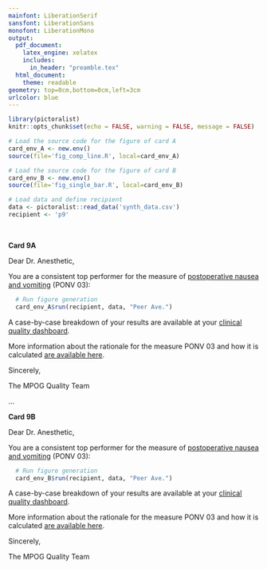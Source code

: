 ```yaml
---
mainfont: LiberationSerif
sansfont: LiberationSans
monofont: LiberationMono
output: 
  pdf_document:
    latex_engine: xelatex
    includes:
      in_header: "preamble.tex"
  html_document:
    theme: readable
geometry: top=0cm,bottom=0cm,left=3cm
urlcolor: blue
---
```


```r
library(pictoralist)
knitr::opts_chunk$set(echo = FALSE, warning = FALSE, message = FALSE)

# Load the source code for the figure of card A
card_env_A <- new.env()
source(file='fig_comp_line.R', local=card_env_A)

# Load the source code for the figure of card B
card_env_B <- new.env()
source(file='fig_single_bar.R', local=card_env_B)

# Load data and define recipient
data <- pictoralist::read_data('synth_data.csv')
recipient <- 'p9'
```

<!-- CARD 9A -->
\vspace{2.0cm}\ 

**Card 9A**

Dear Dr. Anesthetic,

You are a consistent top performer for the measure of [postoperative nausea and vomiting](https://mpog.org/files/quality/measures/ponv-03_spec.pdf) (PONV 03):

```r
  # Run figure generation
  card_env_A$run(recipient, data, "Peer Ave.")
```


A case-by-case breakdown of your results are available at your [clinical quality dashboard](https://www.aspirecqi.org/HIEBus/identityserver/local/login?signInId=2b0fc382a1904b699377c926723c9eb4).

More information about the rationale for the measure PONV 03 and how it is calculated [are available here](https://spec.mpog.org/Spec/Public/33).

Sincerely,

The MPOG Quality Team
  
\vspace{2.5cm} 
...
\vspace{1.0cm} 

<!-- CARD 9B -->
**Card 9B**

Dear Dr. Anesthetic,

You are a consistent top performer for the measure of [postoperative nausea and vomiting](https://mpog.org/files/quality/measures/ponv-03_spec.pdf) (PONV 03):

```r
  # Run figure generation
  card_env_B$run(recipient, data, "Peer Ave.")
```


A case-by-case breakdown of your results are available at your [clinical quality dashboard](https://www.aspirecqi.org/HIEBus/identityserver/local/login?signInId=2b0fc382a1904b699377c926723c9eb4).

More information about the rationale for the measure PONV 03 and how it is calculated [are available here](https://spec.mpog.org/Spec/Public/33).

Sincerely,

The MPOG Quality Team
